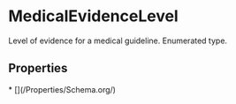 # MedicalEvidenceLevel

Level of evidence for a medical guideline. Enumerated type.

## Properties

<Grid>
* [](/Properties/Schema.org/)

</Grid>

